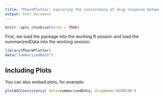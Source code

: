 ```yaml
---
title: "PharmPlotter: exploring the consistency of drug response between the CCLE and the GDSE projects"
output: html_document
---
```


```r
knitr::opts_chunk$set(echo = TRUE)
```

First, we load the package into the working R session and
load the summarizedData into the working session. 

```r
library(PharmPlotter)
data("summarizedData")
```

## Including Plots

You can also embed plots, for example:

```r
plotAUCConsistency( data=summarizedData, drugName="AZD0530")
```

